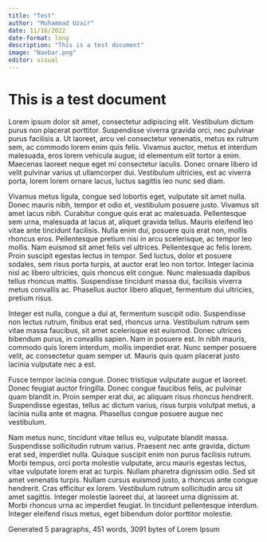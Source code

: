 ```yaml
---
title: "Test"
author: "Muhammad Uzair"
date: 11/16/2022
date-format: long
description: "This is a test document"
image: "Navbar.png"
editor: visual
---
```


# This is a test document



Lorem ipsum dolor sit amet, consectetur adipiscing elit. Vestibulum dictum purus non placerat porttitor. Suspendisse viverra gravida orci, nec pulvinar purus facilisis a. Ut laoreet, arcu vel consectetur venenatis, metus ex rutrum sem, ac commodo lorem enim quis felis. Vivamus auctor, metus et interdum malesuada, eros lorem vehicula augue, id elementum elit tortor a enim. Maecenas laoreet neque eget mi consectetur iaculis. Donec ornare libero id velit pulvinar varius ut ullamcorper dui. Vestibulum ultricies, est ac viverra porta, lorem lorem ornare lacus, luctus sagittis leo nunc sed diam.

Vivamus metus ligula, congue sed lobortis eget, vulputate sit amet nulla. Donec mauris nibh, tempor et odio et, vestibulum posuere justo. Vivamus sit amet lacus nibh. Curabitur congue quis erat ac malesuada. Pellentesque sem urna, malesuada at lacus at, aliquet gravida tellus. Mauris eleifend leo vitae ante tincidunt facilisis. Nulla enim dui, posuere quis erat non, mollis rhoncus eros. Pellentesque pretium nisi in arcu scelerisque, ac tempor leo mollis. Nam euismod sit amet felis vel ultrices. Pellentesque ac felis lorem. Proin suscipit egestas lectus in tempor. Sed luctus, dolor et posuere sodales, sem risus porta turpis, at auctor erat leo non tortor. Integer lacinia nisl ac libero ultricies, quis rhoncus elit congue. Nunc malesuada dapibus tellus rhoncus mattis. Suspendisse tincidunt massa dui, facilisis viverra metus convallis ac. Phasellus auctor libero aliquet, fermentum dui ultricies, pretium risus.

Integer est nulla, congue a dui at, fermentum suscipit odio. Suspendisse non lectus rutrum, finibus erat sed, rhoncus urna. Vestibulum rutrum sem vitae massa faucibus, sit amet scelerisque est euismod. Donec ultrices bibendum purus, in convallis sapien. Nam in posuere est. In nibh mauris, commodo quis lorem interdum, mollis imperdiet erat. Nunc semper posuere velit, ac consectetur quam semper ut. Mauris quis quam placerat justo lacinia vulputate nec a est.

Fusce tempor lacinia congue. Donec tristique vulputate augue et laoreet. Donec feugiat auctor fringilla. Donec congue faucibus felis, ac pulvinar quam blandit in. Proin semper erat dui, ac aliquam risus rhoncus hendrerit. Suspendisse egestas, tellus ac dictum varius, risus turpis volutpat metus, a lacinia nulla ante et magna. Phasellus congue posuere augue nec vestibulum.

Nam metus nunc, tincidunt vitae tellus eu, vulputate blandit massa. Suspendisse sollicitudin rutrum varius. Praesent nec ante gravida, dictum erat sed, imperdiet nulla. Quisque suscipit enim non purus facilisis rutrum. Morbi tempus, orci porta molestie vulputate, arcu mauris egestas lectus, vitae vulputate lorem erat ac turpis. Nullam pharetra dignissim odio. Sed sit amet venenatis turpis. Nullam cursus euismod justo, a rhoncus ante congue hendrerit. Cras efficitur ex lorem. Vestibulum rutrum sollicitudin arcu sit amet sagittis. Integer molestie laoreet dui, at laoreet urna dignissim at. Morbi rhoncus urna ac imperdiet feugiat. In tincidunt pellentesque interdum. Integer eleifend risus metus, eget bibendum dolor porttitor molestie.

Generated 5 paragraphs, 451 words, 3091 bytes of Lorem Ipsum